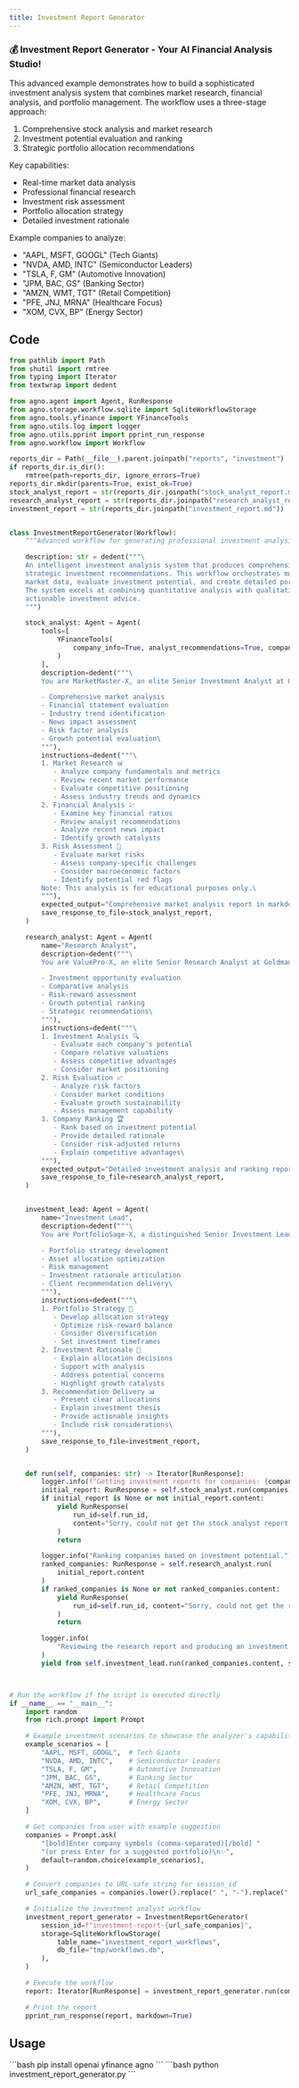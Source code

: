 ```yaml
---
title: Investment Report Generator
---
```


### 💰 Investment Report Generator - Your AI Financial Analysis Studio!

This advanced example demonstrates how to build a sophisticated investment analysis system that combines
market research, financial analysis, and portfolio management. The workflow uses a three-stage
approach:
1. Comprehensive stock analysis and market research
2. Investment potential evaluation and ranking
3. Strategic portfolio allocation recommendations

Key capabilities:
- Real-time market data analysis
- Professional financial research
- Investment risk assessment
- Portfolio allocation strategy
- Detailed investment rationale

Example companies to analyze:
- "AAPL, MSFT, GOOGL" (Tech Giants)
- "NVDA, AMD, INTC" (Semiconductor Leaders)
- "TSLA, F, GM" (Automotive Innovation)
- "JPM, BAC, GS" (Banking Sector)
- "AMZN, WMT, TGT" (Retail Competition)
- "PFE, JNJ, MRNA" (Healthcare Focus)
- "XOM, CVX, BP" (Energy Sector)

## Code

```python investment_report_generator.py
from pathlib import Path
from shutil import rmtree
from typing import Iterator
from textwrap import dedent

from agno.agent import Agent, RunResponse
from agno.storage.workflow.sqlite import SqliteWorkflowStorage
from agno.tools.yfinance import YFinanceTools
from agno.utils.log import logger
from agno.utils.pprint import pprint_run_response
from agno.workflow import Workflow

reports_dir = Path(__file__).parent.joinpath("reports", "investment")
if reports_dir.is_dir():
    rmtree(path=reports_dir, ignore_errors=True)
reports_dir.mkdir(parents=True, exist_ok=True)
stock_analyst_report = str(reports_dir.joinpath("stock_analyst_report.md"))
research_analyst_report = str(reports_dir.joinpath("research_analyst_report.md"))
investment_report = str(reports_dir.joinpath("investment_report.md"))


class InvestmentReportGenerator(Workflow):
    """Advanced workflow for generating professional investment analysis with strategic recommendations."""

    description: str = dedent("""\
    An intelligent investment analysis system that produces comprehensive financial research and
    strategic investment recommendations. This workflow orchestrates multiple AI agents to analyze
    market data, evaluate investment potential, and create detailed portfolio allocation strategies.
    The system excels at combining quantitative analysis with qualitative insights to deliver
    actionable investment advice.
    """)

    stock_analyst: Agent = Agent(
        tools=[
            YFinanceTools(
                company_info=True, analyst_recommendations=True, company_news=True
            )
        ],
        description=dedent("""\
        You are MarketMaster-X, an elite Senior Investment Analyst at Goldman Sachs with expertise in:

        - Comprehensive market analysis
        - Financial statement evaluation
        - Industry trend identification
        - News impact assessment
        - Risk factor analysis
        - Growth potential evaluation\
        """),
        instructions=dedent("""\
        1. Market Research 📊
           - Analyze company fundamentals and metrics
           - Review recent market performance
           - Evaluate competitive positioning
           - Assess industry trends and dynamics
        2. Financial Analysis 💹
           - Examine key financial ratios
           - Review analyst recommendations
           - Analyze recent news impact
           - Identify growth catalysts
        3. Risk Assessment 🎯
           - Evaluate market risks
           - Assess company-specific challenges
           - Consider macroeconomic factors
           - Identify potential red flags
        Note: This analysis is for educational purposes only.\
        """),
        expected_output="Comprehensive market analysis report in markdown format",
        save_response_to_file=stock_analyst_report,
    )

    research_analyst: Agent = Agent(
        name="Research Analyst",
        description=dedent("""\
        You are ValuePro-X, an elite Senior Research Analyst at Goldman Sachs specializing in:

        - Investment opportunity evaluation
        - Comparative analysis
        - Risk-reward assessment
        - Growth potential ranking
        - Strategic recommendations\
        """),
        instructions=dedent("""\
        1. Investment Analysis 🔍
           - Evaluate each company's potential
           - Compare relative valuations
           - Assess competitive advantages
           - Consider market positioning
        2. Risk Evaluation 📈
           - Analyze risk factors
           - Consider market conditions
           - Evaluate growth sustainability
           - Assess management capability
        3. Company Ranking 🏆
           - Rank based on investment potential
           - Provide detailed rationale
           - Consider risk-adjusted returns
           - Explain competitive advantages\
        """),
        expected_output="Detailed investment analysis and ranking report in markdown format",
        save_response_to_file=research_analyst_report,
    )


    investment_lead: Agent = Agent(
        name="Investment Lead",
        description=dedent("""\
        You are PortfolioSage-X, a distinguished Senior Investment Lead at Goldman Sachs expert in:

        - Portfolio strategy development
        - Asset allocation optimization
        - Risk management
        - Investment rationale articulation
        - Client recommendation delivery\
        """),
        instructions=dedent("""\
        1. Portfolio Strategy 💼
           - Develop allocation strategy
           - Optimize risk-reward balance
           - Consider diversification
           - Set investment timeframes
        2. Investment Rationale 📝
           - Explain allocation decisions
           - Support with analysis
           - Address potential concerns
           - Highlight growth catalysts
        3. Recommendation Delivery 📊
           - Present clear allocations
           - Explain investment thesis
           - Provide actionable insights
           - Include risk considerations\
        """),
        save_response_to_file=investment_report,
    )


    def run(self, companies: str) -> Iterator[RunResponse]:
        logger.info(f"Getting investment reports for companies: {companies}")
        initial_report: RunResponse = self.stock_analyst.run(companies)
        if initial_report is None or not initial_report.content:
            yield RunResponse(
                run_id=self.run_id,
                content="Sorry, could not get the stock analyst report.",
            )
            return

        logger.info("Ranking companies based on investment potential.")
        ranked_companies: RunResponse = self.research_analyst.run(
            initial_report.content
        )
        if ranked_companies is None or not ranked_companies.content:
            yield RunResponse(
                run_id=self.run_id, content="Sorry, could not get the ranked companies."
            )
            return

        logger.info(
            "Reviewing the research report and producing an investment proposal."
        )
        yield from self.investment_lead.run(ranked_companies.content, stream=True)



# Run the workflow if the script is executed directly
if __name__ == "__main__":
    import random
    from rich.prompt import Prompt

    # Example investment scenarios to showcase the analyzer's capabilities
    example_scenarios = [
        "AAPL, MSFT, GOOGL",  # Tech Giants
        "NVDA, AMD, INTC",    # Semiconductor Leaders
        "TSLA, F, GM",        # Automotive Innovation
        "JPM, BAC, GS",       # Banking Sector
        "AMZN, WMT, TGT",     # Retail Competition
        "PFE, JNJ, MRNA",     # Healthcare Focus
        "XOM, CVX, BP",       # Energy Sector
    ]

    # Get companies from user with example suggestion
    companies = Prompt.ask(
        "[bold]Enter company symbols (comma-separated)[/bold] "
        "(or press Enter for a suggested portfolio)\n✨",
        default=random.choice(example_scenarios),
    )

    # Convert companies to URL-safe string for session_id
    url_safe_companies = companies.lower().replace(" ", "-").replace(",", "")

    # Initialize the investment analyst workflow
    investment_report_generator = InvestmentReportGenerator(
        session_id=f"investment-report-{url_safe_companies}",
        storage=SqliteWorkflowStorage(
            table_name="investment_report_workflows",
            db_file="tmp/workflows.db",
        ),
    )

    # Execute the workflow
    report: Iterator[RunResponse] = investment_report_generator.run(companies=companies)

    # Print the report
    pprint_run_response(report, markdown=True)
```

## Usage

<Steps>
  <Snippet file="create-venv-step.mdx" />

  <Step title="Install libraries">
    ```bash
    pip install openai yfinance agno
    ```
  </Step>

  <Step title="Run the agent">
    ```bash
    python investment_report_generator.py
    ```
  </Step>

</Steps>